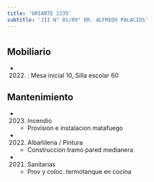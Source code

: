 ```yaml
---
title: 'URIARTE 2235'
subtitle: 'JII N° 01/09° DR. ALFREDO PALACIOS'
---
```


#


## Mobiliario

*  (2022) : Mesa inicial 10, Silla escolar 60 





## Mantenimiento

*  (2023) Incendio 
    + Provision e instalacion matafuego

*  (2022) Albañileria / Pintura 
    + Construccion tramo pared medianera

*  (2021) Sanitarias 
    + Prov y coloc. termotanque en cocina



